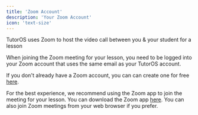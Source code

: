 ```yaml
---
title: 'Zoom Account'
description: 'Your Zoom Account'
icon: 'text-size'
---
```


TutorOS uses Zoom to host the video call between you & your student for a lesson

When joining the Zoom meeting for your lesson, you need to be logged into your Zoom account that uses the same email as your TutorOS account.

If you don't already have a Zoom account, you can can create one for free <a href="https://zoom.us/signup" target="_blank">here</a>.

For the best experience, we recommend using the Zoom app to join the meeting for your lesson. You can download the Zoom app <a href="https://zoom.us/download" target="_blank">here</a>. You can also join Zoom meetings from your web browser if you prefer.